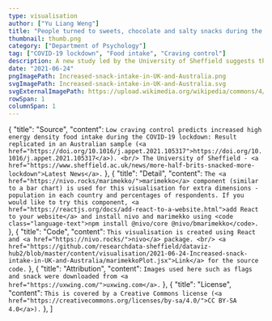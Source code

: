 ```yaml
---
type: visualisation
author: ["Yu Liang Weng"]
title: "People turned to sweets, chocolate and salty snacks during the Covid-19 lockdowns in the UK and Australia"
thumbnail: thumb.png
category: ["Department of Psychology"]
tag: ["COVID-19 lockdown", "Food intake", "Craving control"]
description: A new study led by the University of Sheffield suggests that treats, such as sweets, chocolate and salty treats, increased for some people during Covid-19 lockdowns. People with low control over their cravings were most at risk of increasing their snack intake during the lockdown. Researchers warn about weight and health related issues for at-risk adults due to the impact of lockdowns on our eating behaviours.
date: "2021-06-24"
pngImagePath: Increased-snack-intake-in-UK-and-Australia.png
svgImagePath: Increased-snack-intake-in-UK-and-Australia.svg
svgExternalImagePath: https://upload.wikimedia.org/wikipedia/commons/4/4f/SVG_Logo.svg
rowSpan: 1
columnSpan: 1
---
```




  {
    "title": "Source",
    "content": `Low craving control predicts increased high energy density food intake during the COVID-19 lockdown: Result replicated in an Australian sample (<a href="https://doi.org/10.1016/j.appet.2021.105317">https://doi.org/10.1016/j.appet.2021.105317</a>). <br/> The University of Sheffield - <a href="https://www.sheffield.ac.uk/news/more-half-brits-snacked-more-lockdown">Latest News</a>.`
  },
  {
    "title": "Detail",
    "content": `The <a href="https://nivo.rocks/marimekko/">marimekko</a> component (similar to a bar chart) is used for this visualisation for extra dimensions - population in each country and percentages of respondents. If you would like to try this component, <a href="https://reactjs.org/docs/add-react-to-a-website.html">add React to your website</a> and install nivo and marimekko using <code class="language-text">npm install @nivo/core @nivo/bmarimekko</code>.`
  },
  {
    "title": "Code",
    "content": `This visualisation is created using React and <a href="https://nivo.rocks/">nivo</a> package. <br/> <a href="https://github.com/researchdata-sheffield/dataviz-hub2/blob/master/content/visualisation/2021-06-24-Increased-snack-intake-in-UK-and-Australia/marimekkoPlot.jsx">Link</a> for the source code.`
  },
  {
    "title": "Attribution",
    "content": `Images used here such as flags and snack were downloaded from <a href="https://uxwing.com/">uxwing.com</a>.`
  },
  {
    "title": "License",
    "content": `This is covered by a Creative Commons license (<a href="https://creativecommons.org/licenses/by-sa/4.0/">CC BY-SA 4.0</a>).`
  },
]


<div className="flex justify-center">
  <MarimekkoPlot />
</div>


<VisPagination mdx={props.mdx}>
  <EmbedCode localPath="pngImagePath" />
</VisPagination>

<VisDetail mdx={props.mdx} />

<VisDiv>
  <Tab data={data} />
</VisDiv>

